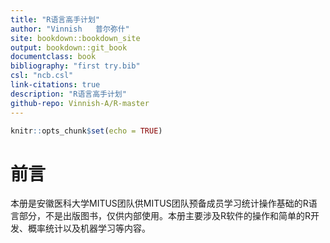 ```yaml
---
title: "R语言高手计划"
author: "Vinnish   普尔弥什"
site: bookdown::bookdown_site
output: bookdown::git_book
documentclass: book
bibliography: "first try.bib"
csl: "ncb.csl"
link-citations: true
description: "R语言高手计划"
github-repo: Vinnish-A/R-master
---
```


```r
knitr::opts_chunk$set(echo = TRUE)
```

# 前言

本册是安徽医科大学MITUS团队供MITUS团队预备成员学习统计操作基础的R语言部分，不是出版图书，仅供内部使用。本册主要涉及R软件的操作和简单的R开发、概率统计以及机器学习等内容。
